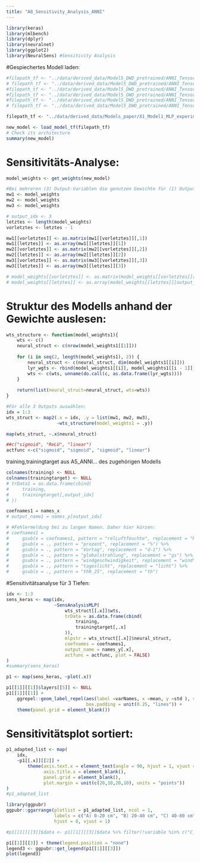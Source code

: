 ```yaml
---
title: "A8_Sensitivity_Analysis_ANNI"
---
```



```r
library(keras)
library(mlbench)
library(dplyr)
library(neuralnet)
library(ggplot2)
library(NeuralSens) #Sensitivity Analysis
```

#Gespiechertes Modell laden:
```r
#filepath_tf <- "../data/derived_data/Model5_DWD_pretrained/ANNI_Tensorflow_Schicht2040cm_20230718/"
# filepath_tf <- "../data/derived_data/Model5_DWD_pretrained/ANNI_Tensorflow_Schicht2040cm_mit_Versuchsdaten_20230718/"
#filepath_tf <- "../data/derived_data/Model5_DWD_pretrained/ANNI_Tensorflow_Schicht4060cm_20230718"
#filepath_tf <- "../data/derived_data/Model5_DWD_pretrained/ANNI_Tensorflow_Schicht4060cm_mit_Versuchsdaten_20230718"
#filepath_tf <- "../data/derived_data/Model5_DWD_pretrained/ANNI_Tensorflow_Schicht0020cm_20230718"
# filepath_tf <- "../data/derived_data/Model5_DWD_pretrained/ANNI_Tensorflow_Schicht0020cm_mit_Versuchsdaten_20230718"

filepath_tf <- "../data/derived_data/Models_paper/X1_Model1_MLP_experimental_data/"

new_model <- load_model_tf(filepath_tf)
# Check its architecture
summary(new_model)
```

# Sensitivitäts-Analyse:
```r
model_weights <- get_weights(new_model)
```


```r
#Bei mehreren (3) Output-Variablen die genutzen Gewichte für (1) Output auswälen:
mw1 <- model_weights
mw2 <- model_weights
mw3 <- model_weights

# output_idx <- 3
letztes <- length(model_weights)
vorletztes <- letztes - 1

mw1[[vorletztes]] <- as.matrix(mw1[[vorletztes]][,1])
mw1[[letztes]] <- as.array(mw1[[letztes]][1])
mw2[[vorletztes]] <- as.matrix(mw2[[vorletztes]][,2])
mw2[[letztes]] <- as.array(mw2[[letztes]][2])
mw3[[vorletztes]] <- as.matrix(mw3[[vorletztes]][,3])
mw3[[letztes]] <- as.array(mw3[[letztes]][3])

# model_weights[[vorletztes]] <- as.matrix(model_weights[[vorletztes]][,output_idx])
# model_weights[[letztes]] <- as.array(model_weights[[letztes]][output_idx])
```


# Struktur des Modells anhand der Gewichte auslesen:
```r
wts_structure <- function(model_weights1){
    wts <- c()
    neural_struct <- c(nrow(model_weights1[[1]]))
    
    for (i in seq(2, length(model_weights1), 2)) {
        neural_struct <- c(neural_struct, dim(model_weights1[[i]]))
        lyr_wgts <- rbind(model_weights1[[i]], model_weights1[[i - 1]])
        wts <- c(wts, unname(do.call(c, as.data.frame(lyr_wgts))))
    }
    
    return(list(neural_struct=neural_struct, wts=wts))
}

#Für alle 3 Outputs auswählen:
idx = 1:3
wts_struct <- map2(.x = idx, .y = list(mw1, mw2, mw3),
                   ~wts_structure(model_weights1 = .y))

map(wts_struct, ~.x$neural_struct)
```


```r
##c("sigmoid", "ReLU", "linear") 
actfunc <-c("sigmoid", "sigmoid", "sigmoid", "linear") 
```



training,trainingtarget aus A5_ANNI... des zugehörigen Modells
```r
colnames(training) <- NULL
colnames(trainingtarget) <- NULL
# trData1 = as.data.frame(cbind(
#     training,
#     trainingtarget[,output_idx]
# ))

coefnames1 = names_x 
# output_name1 = names_y[output_idx] 

# #Fehlermeldung bei zu langen Namen. Daher hier kürzen:
# coefnames1 = 
#     gsub(x = coefnames1, pattern = "relLuftfeuchte", replacement = "RLF") %>%
#     gsub(x = ., pattern = "prozent", replacement = "%") %>%
#     gsub(x = ., pattern = "Vortag", replacement = "d-1") %>%
#     gsub(x = ., pattern = "globalstrahlung", replacement = "gs") %>%
#     gsub(x = ., pattern = "windgeschwindigkeit", replacement = "wind") %>%
#     gsub(x = ., pattern = "tageslicht", replacement = "licht") %>%
#     gsub(x = ., pattern = "th9_25", replacement = "th")
```


#Sensitivitätsanalyse für 3 Tiefen:
```r
idx <- 1:3
sens_keras <- map(idx,
                  ~SensAnalysisMLP(
                      wts_struct[[.x]]$wts, 
                      trData = as.data.frame(cbind(
                          training,
                          trainingtarget[,.x]
                      )),
                      mlpstr = wts_struct[[.x]]$neural_struct, 
                      coefnames = coefnames1,
                      output_name = names_y[.x],
                      actfunc = actfunc, plot = FALSE) 
)
#summary(sens_keras)
```


```r
p1 <- map(sens_keras, ~plot(.x))
```

```r
p1[[1]][[1]]$layers[[5]] <- NULL
p1[[1]][[1]] +
    ggrepel::geom_label_repel(aes(label =varNames, x =mean, y =std ), size = 2,
                              box.padding = unit(0.25, "lines")) +
    theme(panel.grid = element_blank())
```

# Sensitivitätsplot sortiert:
```r
p1_adapted_list <- map(
    idx, 
    ~p1[[.x]][[2]] + 
        theme(axis.text.x = element_text(angle = 90, hjust = 1, vjust = 0.5),
              axis.title.x = element_blank(),
              panel.grid = element_blank(),
              plot.margin = unit(c(20,10,20,10), units = "points"))
)
#p1_adapted_list
```

```r
library(ggpubr)
ggpubr::ggarrange(plotlist = p1_adapted_list, ncol = 1, 
                  labels = c("A) 0-20 cm", "B) 20-40 cm", "C) 40-60 cm"), 
                  hjust = 0, vjust = 1)
```


```r
#p1[[1]][[3]]$data <- p1[[1]][[3]]$data %>% filter(!variable %in% c("C_org_prozent","Sand_prozent","Schluff_prozent", "Ton_prozent", "tageslicht_h_sum", "tage_seit_aussaat", "Tmin_gradC"))

p1[[1]][[3]] + theme(legend.position = "none")
legend3 <- ggpubr::get_legend(p1[[1]][[3]])
plot(legend3)
```


